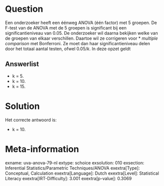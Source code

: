 Question
========

Een onderzoeker heeft een éénweg ANOVA (één factor) met 5 groepen. De
F-test van de ANOVA met de 5 groepen is significant bij een
significantieniveau van 0.05. De onderzoeker wil daarna bekijken welke
van de groepen van elkaar verschillen. Daartoe wil ze corrigeren voor
* *multiple comparison* met Bonferroni. Ze moet dan haar
significantieniveau delen door het totaal aantal testen, ofwel 0.05/*k*.
In deze opzet geldt


Answerlist
----------

* k = 5.
* k = 10.
* k = 15.

Solution
========

Het correcte antwoord is: 

* k = 10.

Meta-information
================
exname: uva-anova-79-nl
extype: schoice
exsolution: 010
exsection: Inferential Statistics/Parametric Techniques/ANOVA
exextra[Type]: Conceptual, Calculation
exextra[Language]: Dutch
exextra[Level]: Statistical Literacy
exextra[IRT-Difficulty]: 3.001
exextra[p-value]: 0.3069
